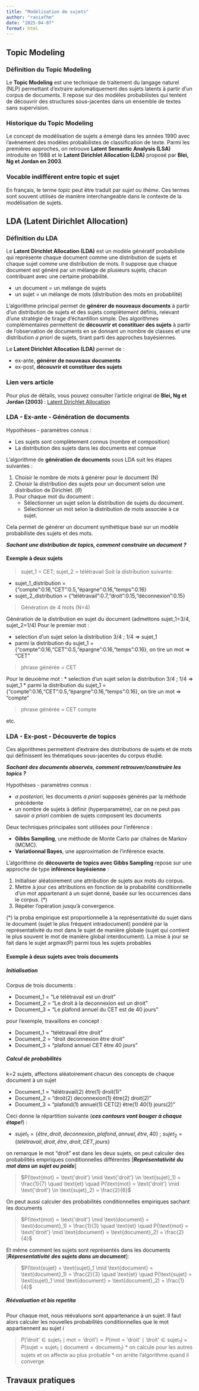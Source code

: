 ```yaml
---
title: "Modélisation de sujets"
author: "raniafhm"
date: "2025-04-07"
format: html
---
```



## Topic Modeling

### Définition du Topic Modeling
Le **Topic Modeling** est une technique de traitement du langage naturel (NLP) permettant d'extraire automatiquement des sujets latents à partir d'un corpus de documents. Il repose sur des modèles probabilistes qui tentent de découvrir des structures sous-jacentes dans un ensemble de textes sans supervision.

### Historique du Topic Modeling
Le concept de modélisation de sujets a émergé dans les années 1990 avec l'avènement des modèles probabilistes de classification de texte. Parmi les premières approches, on retrouve **Latent Semantic Analysis (LSA)** introduite en 1988 et le **Latent Dirichlet Allocation (LDA)** proposé par **Blei, Ng et Jordan en 2003**.

### Vocable indifférent entre topic et sujet
En français, le terme *topic* peut être traduit par *sujet* ou *thème*. Ces termes sont souvent utilisés de manière interchangeable dans le contexte de la modélisation de sujets.

## LDA (Latent Dirichlet Allocation)

### Définition du LDA
Le **Latent Dirichlet Allocation (LDA)** est un modèle génératif probabiliste qui représente chaque document comme une distribution de sujets et chaque sujet comme une distribution de mots. Il suppose que chaque document est généré par un mélange de plusieurs sujets, chacun contribuant avec une certaine probabilité.

::: {.callout-note}
* un document = un mélange de sujets
* un sujet = un mélange de mots (distribution des mots en probabilité)
:::

L'algorithme principal permet de **générer de nouveaux documents** à partir d'un distribution de sujets et des sujets complètement définis, relevant d'une stratégie de tirage d'échantillon simple.
Des algorithmes complémentaires permettent de **découvrir et constituer des sujets** à partir de l'observation de documents en se donnant un nombre de classes et une distribution *a priori* de sujets, tirant parti des approches bayésiennes.

::: {.callout-note}
Le **Latent Dirichlet Allocation (LDA)** permet de :

* ex-ante, **générer de nouveaux documents**
* ex-post, **découvrir et constituer des sujets**

:::
### Lien vers article
Pour plus de détails, vous pouvez consulter l'article original de **Blei, Ng et Jordan (2003)** : [Latent Dirichlet Allocation](https://www.jmlr.org/papers/volume3/blei03a/blei03a.pdf)



### LDA - Ex-ante - Génération de documents


::: {.callout-important}
Hypothèses - paramètres connus :

* Les sujets sont complètement connus (nombre et composition)
* La distribution des sujets dans les documents est connue

:::


L'algorithme de **génération de documents** sous LDA suit les étapes suivantes :

1. Choisir le nombre de mots à générer pour le document (N)
2. Choisir la distribution des sujets pour un document selon une distribution de Dirichlet. ($\theta$)
3. Pour chaque mot du document :
   - Sélectionner un sujet selon la distribution de sujets du document.
   - Sélectionner un mot selon la distribution de mots associée à ce sujet.

Cela permet de générer un document synthétique basé sur un modèle probabiliste des sujets et des mots.

***Sachant une distribution de topics, comment construire un document ?***

#### Exemple à deux sujets

> sujet_1 = CET; sujet_2 = télétravail
Soit la distribution suivante:

* sujet_1_distribution = {"compte":0.16,"CET":0.5,"épargne":0.16,"temps":0.16}
* sujet_2_distribution = {"télétravail":0.7,"droit":0.15,"déconnexion":0.15}

> Génération de 4 mots (N=4)

Génération de la distribution en sujet du document (admettons sujet_1=3/4, sujet_2=1/4)
Pour le premier mot :

* selection d'un sujet selon la distribution 3/4 ; 1/4   => sujet_1
* parmi la distribution du sujet_1 ={"compte":0.16,"CET":0.5,"épargne":0.16,"temps":0.16}, on tire un mot  => "CET"

>phrase générée = CET

Pour le deuxième mot : 
* selection d'un sujet selon la distribution 3/4 ; 1/4   => sujet_1
* parmi la distribution du sujet_1 ={"compte":0.16,"CET":0.5,"épargne":0.16,"temps":0.16}, on tire un mot  => "compte"

>phrase générée = CET compte

etc.

### LDA - Ex-post - Découverte de topics

Ces algorithmes permettent d'extraire des distributions de sujets et de mots qui définissent les thématiques sous-jacentes du corpus étudié.

***Sachant des documents observés, comment retrouver/construire les topics ?***


::: {.callout-important}
Hypothèses - paramètres connus :

* *a posteriori*, les documents *a priori* supposés générés par la méthode précédente
* un nombre de sujets à définir (hyperparamètre), car on ne peut pas savoir *a priori* combien de sujets composent les documents
:::

Deux techniques principales sont utilisées pour l’inférence :

* **Gibbs Sampling**, une méthode de Monte Carlo par chaînes de Markov (MCMC).
* **Variationnal Bayes**, une approximation de l’inférence exacte.


L'algorithme de **découverte de topics avec Gibbs Sampling** repose sur une approche de type **inférence bayésienne** :

1. Initialiser aléatoirement une attribution de sujets aux mots du corpus.
2. Mettre à jour ces attributions en fonction de la probabilité conditionnelle d'un mot appartenant à un sujet donné, basée sur les occurrences dans le corpus. (*)
3. Répéter l’opération jusqu’à convergence.


(*) la proba empirique est proportionnelle à la représentativité du sujet dans le document (sujet le plus fréquent intradocument) pondéré par la représentativité du mot dans le sujet de manière globale (sujet qui contient le plus souvent le mot de manière global interdocument). La mise à jour se fait dans le sujet argmax(P) parmi tous les sujets probables


#### Exemple à deux sujets avec trois documents


##### Initialisation

Corpus de trois documents :

* Document_1 = "Le télétravail est un droit"
* Document_2 = "Le droit à la deconnexion est un droit"
* Document_3 = "Le plafond annuel du CET est de 40 jours"

pour l'exemple, travaillons en concept :

* Document_1 = "télétravail être droit"
* Document_2 = "droit deconnexion être droit"
* Document_3 = "plafond annuel CET être 40 jours"

##### Calcul de probabilités

k=2 sujets, affectons aléatoirement chacun des concepts de chaque document à un sujet

* Document_1 = "télétravail(2) être(1) droit(1)"
* Document_2 = "droit(2) deconnexion(1) être(2) droit(2)"
* Document_3 = "plafond(1) annuel(1) CET(2) être(1) 40(1) jours(2)"

Ceci donne la répartition suivante (***ces contours vont bouger à chaque étape!***) :

* $sujet_1=\{être,droit,deconnexion,plafond,annuel,être,40\}$ ; $sujet_2=\{télétravail, droit, être, droit, CET, jours\}$

on remarque le mot "droit" est dans les deux sujets, on peut calculer des probabilités empiriques conditionnelles différentes [***Représentativité du mot dans un sujet ou poids***]

>$P(\text{mot} = \text{'droit'} \mid \text{'droit'} \in \text{sujet}_1) = \frac{1}{7} \quad \text{et} \quad P(\text{mot} = \text{'droit'} \mid \text{'droit'} \in \text{sujet}_2) = \frac{2}{6}$


On peut aussi calculer des probabilités conditionnelles empiriques sachant les documents

>$P(\text{mot} = \text{'droit'} \mid \text{document} = \text{document}_1) = \frac{1}{3} \quad \text{et} \quad P(\text{mot} = \text{'droit'} \mid \text{document} = \text{document}_2) = \frac{2}{4}$

Et même comment les sujets sont représentés dans les documents [***Répresentativité des sujets dans un document***]:

>$P(\text{sujet} = \text{sujet}_1 \mid \text{document} = \text{document}_1) = \frac{2}{3} \quad \text{et} \quad P(\text{sujet} = \text{sujet}_1 \mid \text{document} = \text{document}_2) = \frac{1}{4}$

##### Réévaluation et bis repetita


Pour chaque mot, nous réévaluons sont appartenance à un sujet. Il faut alors calculer les nouvelles probabilités conditionnelles que le mot appartiennent au sujet i


>$P(\text{'droit'} \in \text{sujet}_1 \mid \text{mot} = \text{'droit'})  \propto  P(\text{mot} = \text{'droit'} \mid \text{'droit'} \in \text{sujet}_1)  \times  P(\text{sujet} = \text{sujet}_1 \mid \text{document} = \text{document}_1)$
* on calcule pour les autres sujets et on affecte au plus probable
* on arrête l'algorithme quand il converge


## Travaux pratiques